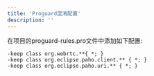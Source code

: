 ```yaml
---
title: 'Proguard混淆配置'
description: ''
---
```


在项目的proguard-rules.pro文件中添加如下配置:

```
-keep class org.webrtc.**{ *; }
-keep class org.eclipse.paho.client.** { *; }
-keep class org.eclipse.paho.uri.** { *; }
```
